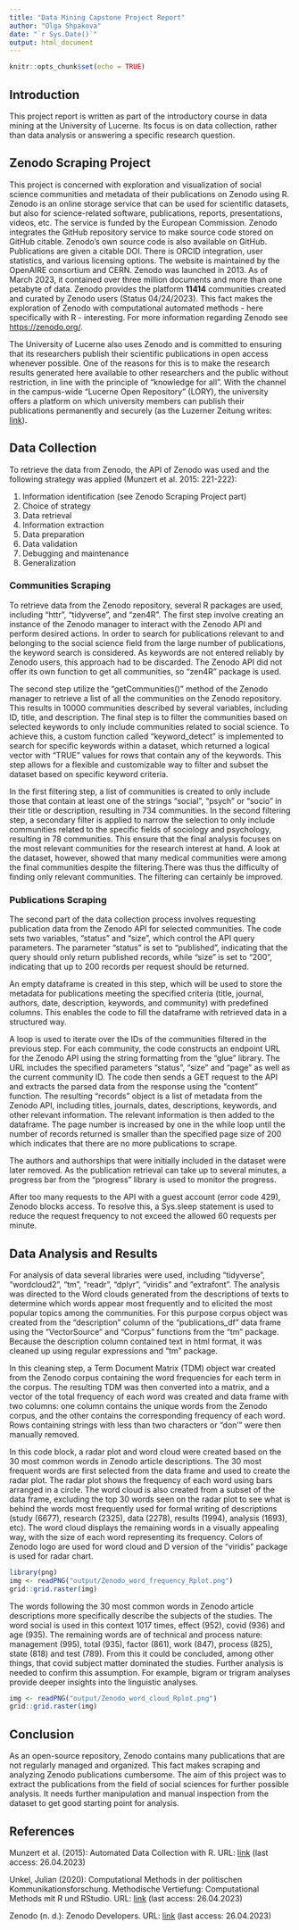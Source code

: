 ```yaml
---
title: "Data Mining Capstone Project Report"
author: "Olga Shpakova"
date: "`r Sys.Date()`"
output: html_document
---
```


```r
knitr::opts_chunk$set(echo = TRUE)
```
## Introduction  

This project report is written as part of the introductory course in data mining at the University of Lucerne. Its focus is on data collection, rather than data analysis or answering a specific research question.  

## Zenodo Scraping Project

This project is concerned with exploration and visualization of social science communities and metadata of their publications on Zenodo using R. Zenodo is an online storage service that can be used for scientific datasets, but also for science-related software, publications, reports, presentations, videos, etc. The service is funded by the European Commission. Zenodo integrates the GitHub repository service to make source code stored on GitHub citable. Zenodo's own source code is also available on GitHub. Publications are given a citable DOI. There is ORCID integration, user statistics, and various licensing options. The website is maintained by the OpenAIRE consortium and CERN. Zenodo was launched in 2013. As of March 2023, it contained over three million documents and more than one petabyte of data. Zenodo provides the platform **11414** communities created and curated by Zenodo users (Status 04/24/2023). This fact makes the exploration of Zenodo with computational automated methods - here specifically with R - interesting. For more information regarding Zenodo see <https://zenodo.org/>.

The University of Lucerne also uses Zenodo and is committed to ensuring that its researchers publish their scientific publications in open access whenever possible. One of the reasons for this is to make the research results generated here available to other researchers and the public without restriction, in line with the principle of "knowledge for all". With the channel in the campus-wide "Lucerne Open Repository" (LORY), the university offers a platform on which university members can publish their publications permanently and securely (as the Luzerner Zeitung writes: [link](<https://www.luzerner-rundschau.ch/stadt/detail/article/open-access-preis-00191283/>)). 


## Data Collection

To retrieve the data from Zenodo, the API of Zenodo was used and the following strategy was applied (Munzert et al. 2015: 221-222):   

1. Information identification (see Zenodo Scraping Project part)
2. Choice of strategy
3. Data retrieval
4. Information extraction
5. Data preparation
6. Data validation
7. Debugging and maintenance
8. Generalization   

### Communities Scraping   

To retrieve data from the Zenodo repository, several R packages are used, including "httr", "tidyverse", and "zen4R". The first step involve creating an instance of the Zenodo manager to interact with the Zenodo API and perform desired actions. In order to search for publications relevant to and belonging to the social science field from the large number of publications, the keyword search is considered. As keywords are not entered reliably by Zenodo users, this approach had to be discarded. The Zenodo API did not offer its own function to get all communities, so "zen4R" package is used.

The second step utilize the "getCommunities()" method of the Zenodo manager to retrieve a list of all the communities on the Zenodo repository. This results in 10000 communities described by several variables, including ID, title, and description. The final step is to filter the communities based on selected keywords to only include communities related to social science. To achieve this, a custom function called "keyword_detect" is implemented to search for specific keywords within a dataset, which returned a logical vector with "TRUE" values for rows that contain any of the keywords. This step allows for a flexible and customizable way to filter and subset the dataset based on specific keyword criteria.

In the first filtering step, a list of communities is created to only include those that contain at least one of the strings "social", "psych" or "socio" in their title or description, resulting in 734 communities. In the second filtering step, a secondary filter is applied to narrow the selection to only include communities related to the specific fields of sociology and psychology, resulting in 78 communities. This ensure that the final analysis focuses on the most relevant communities for the research interest at hand. A look at the dataset, however, showed that many medical communities were among the final communities despite the filtering.There was thus the difficulty of finding only relevant communities. The filtering can certainly be improved.

### Publications Scraping

The second part of the data collection process involves requesting publication data from the Zenodo API for selected communities. The code sets two variables, "status" and "size", which control the API query parameters. The parameter "status" is set to "published", indicating that the query should only return published records, while "size" is set to "200", indicating that up to 200 records per request should be returned.
 
An empty dataframe is created in this step, which will be used to store the metadata for publications meeting the specified criteria (title, journal, authors, date, description, keywords, and community) with predefined columns. This enables the code to fill the dataframe with retrieved data in a structured way.   

A loop is used to iterate over the IDs of the communities filtered in the previous step. For each community, the code constructs an endpoint URL for the Zenodo API using the string formatting from the "glue" library. The URL includes the specified parameters "status", "size" and "page" as well as the current community ID. The code then sends a GET request to the API and extracts the parsed data from the response using the "content" function. The resulting "records" object is a list of metadata from the Zenodo API, including titles, journals, dates, descriptions, keywords, and other relevant information. The relevant information is then added to the dataframe. The page number is increased by one in the while loop until the number of records returned is smaller than the specified page size of 200 which indicates that there are no more publications to scrape. 

The authors and authorships that were initially included in the dataset were later removed. As the publication retrieval can take up to several minutes, a progress bar from the "progress" library is used to monitor the progress.

After too many requests to the API with a guest account (error code 429), Zenodo blocks access. To resolve this, a Sys.sleep statement is used to reduce the request frequency to not exceed the allowed 60 requests per minute.

## Data Analysis and Results   

For analysis of data several libraries were used, including "tidyverse", "wordcloud2", "tm", "readr", "dplyr", "viridis" and "extrafont". The analysis was directed to the Word clouds generated from the descriptions of texts to determine which words appear most frequently and to elicited the most popular topics among the communities. For this purpose corpus object was created from the "description" column of the "publications_df" data frame using the "VectorSource" and "Corpus" functions from the "tm" package. Because the description column contained text in html format, it was cleaned up using regular expressions and "tm" package.  

In this cleaning step, a Term Document Matrix (TDM) object war created from the Zenodo corpus containing the word frequencies for each term in the corpus. The resulting TDM was then converted into a matrix, and a vector of the total frequency of each word was created and data frame with two columns: one column contains the unique words from the Zenodo corpus, and the other contains the corresponding frequency of each word. Rows containing strings with less than two characters or "don'" were then manually removed.   

In this code block, a radar plot and word cloud were created based on the 30 most common words in Zenodo article descriptions. The 30 most frequent words are first selected from the data frame and used to create the radar plot. The radar plot shows the frequency of each word using bars arranged in a circle. The word cloud is also created from a subset of the data frame, excluding the top 30 words seen on the radar plot to see what is behind the words most frequently used for formal writing of descriptions (study (6677), research (2325), data (2278), results (1994), analysis (1693), etc). The word cloud displays the remaining words in a visually appealing way, with the size of each word representing its frequency. Colors of Zenodo logo are used for word cloud and D version of the "viridis" package is used for radar chart.   

```r
library(png)
img <- readPNG("output/Zenodo_word_frequency_Rplot.png")
grid::grid.raster(img)
```

The words following the 30 most common words in Zenodo article descriptions more specifically describe the subjects of the studies. The word social is used in this context 1017 times, effect (952), covid (936) and age (935). The remaining words are of technical and process nature: management (995), total (935), factor (861), work (847), process (825), state (818) and test (789). From this it could be concluded, among other things, that covid subject matter dominated the studies. Further analysis is needed to confirm this assumption. For example, bigram or trigram analyses provide deeper insights into the linguistic analyses.  

```r
img <- readPNG("output/Zenodo_word_cloud_Rplot.png")
grid::grid.raster(img)
```


## Conclusion

As an open-source repository, Zenodo contains many publications that are not regularly managed and organized. This fact makes scraping and analyzing Zenodo publications cumbersome. The aim of this project was to extract the publications from the field of social sciences for further possible analysis. It needs further manipulation and manual inspection from the dataset to get good starting point for analysis.

## References  

Munzert et al. (2015): Automated Data Collection with R. URL: [link](http://repo.darmajaya.ac.id/3825/1/Automated%20Data%20Collection%20with%20R_%20A%20Practical%20Guide%20to%20Web%20Scraping%20and%20Text%20Mining%20%28%20PDFDrive%20%29.pdf) (last access: 26.04.2023)

Unkel, Julian (2020): Computational Methods in der politischen Kommunikationsforschung. Methodische Vertiefung: Computational Methods mit R und RStudio. URL: [link](https://bookdown.org/joone/ComputationalMethods/) (last access: 26.04.2023)

Zenodo (n. d.): Zenodo Developers. URL: [link](https://developers.zenodo.org/) (last access: 26.04.2023)

